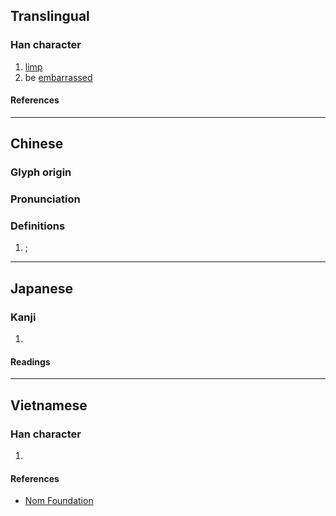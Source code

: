 {{character info}}
==Translingual==

===Han character===
{{Han char|rn=43|rad=尢|as=10|sn=13|four=|canj=KUTXC|ids=⿺尢兼}}

# [[limp]]
# be [[embarrass]]ed

====References====
{{Han ref|kx=0299.070|dkj=07604|dj=0594.220|hdz=10556.080|uh=5C32}}

----

==Chinese==
{{zh-forms}}

===Glyph origin===
{{Han etym}}

===Pronunciation===
{{zh-pron
|mc=y
|oc=y
|cat=
}}
{{rfp|cmn}}

===Definitions===
{{zh-hanzi}}

# {{zh-original|尷}}; {{zh-only|尲尬}}

----

==Japanese==

===Kanji===
{{ja-kanji|grade=|rs=尢10}}

# {{rfdef|ja|sort=尢10}}

====Readings====
{{ja-readings
|on=かん, けん
}}

----

==Vietnamese==

===Han character===
{{vi-readings|rs=尢10|reading=giám}}

# {{rfdef|vi|sort=尢10}}

====References====
* [http://nomfoundation.org/common/nom_details.php?codepoint=5c32 Nom Foundation]